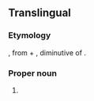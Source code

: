 ==Translingual==
{{wikipedia}}
{{wikispecies}}

===Etymology===
{{etyl|NL.|nul}}, from {{etyl|grc|mul}} {{term|πολύς|sc=Grek|tr=polys||many}} + {{term|κυττάρια|sc=Grek|tr=kyttaria}}, diminutive of {{term|κύτος|sc=Grek|tr=kytos||hollow, vessel}}.

===Proper noun===
{{head|mul|proper noun}}

# {{taxon|suborder|class|Radiolaria|those having more than one central capsule; largely replaced by {{term|polyzoa}}}}